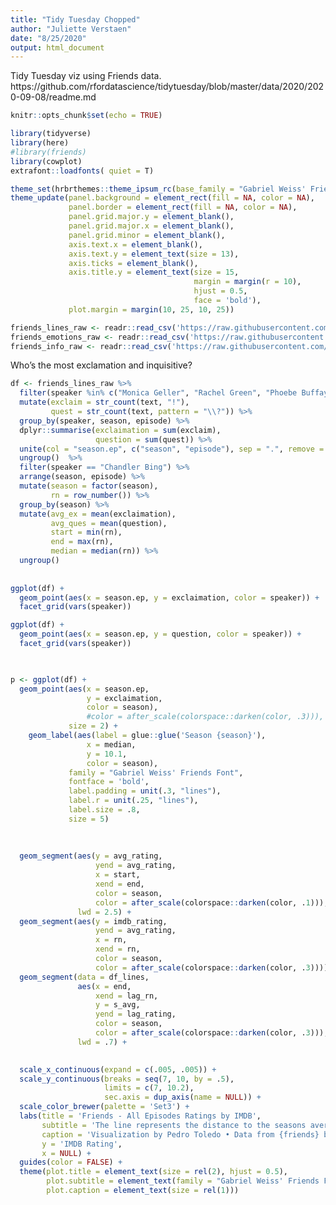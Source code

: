 ```yaml
---
title: "Tidy Tuesday Chopped"
author: "Juliette Verstaen"
date: "8/25/2020"
output: html_document
---
```


Tidy Tuesday viz using Friends data.
https://github.com/rfordatascience/tidytuesday/blob/master/data/2020/2020-09-08/readme.md


```r
knitr::opts_chunk$set(echo = TRUE)

library(tidyverse)
library(here)
#library(friends)
library(cowplot)
extrafont::loadfonts( quiet = T)

theme_set(hrbrthemes::theme_ipsum_rc(base_family = "Gabriel Weiss' Friends Font"))
theme_update(panel.background = element_rect(fill = NA, color = NA),
             panel.border = element_rect(fill = NA, color = NA),
             panel.grid.major.y = element_blank(),
             panel.grid.major.x = element_blank(),
             panel.grid.minor = element_blank(),
             axis.text.x = element_blank(),
             axis.text.y = element_text(size = 13),
             axis.ticks = element_blank(),
             axis.title.y = element_text(size = 15, 
                                         margin = margin(r = 10),
                                         hjust = 0.5,
                                         face = 'bold'),
             plot.margin = margin(10, 25, 10, 25))

friends_lines_raw <- readr::read_csv('https://raw.githubusercontent.com/rfordatascience/tidytuesday/master/data/2020/2020-09-08/friends.csv')
friends_emotions_raw <- readr::read_csv('https://raw.githubusercontent.com/rfordatascience/tidytuesday/master/data/2020/2020-09-08/friends_emotions.csv')
friends_info_raw <- readr::read_csv('https://raw.githubusercontent.com/rfordatascience/tidytuesday/master/data/2020/2020-09-08/friends_info.csv')

```


Who's the most exclamation and inquisitive?
```r
df <- friends_lines_raw %>% 
  filter(speaker %in% c("Monica Geller", "Rachel Green", "Phoebe Buffay", "Ross Geller", "Chandler Bing", "Joey Tribbiani")) %>% 
  mutate(exclaim = str_count(text, "!"),
         quest = str_count(text, pattern = "\\?")) %>% 
  group_by(speaker, season, episode) %>% 
  dplyr::summarise(exclaimation = sum(exclaim),
                   question = sum(quest)) %>% 
  unite(col = "season.ep", c("season", "episode"), sep = ".", remove = FALSE) %>% 
  ungroup()  %>% 
  filter(speaker == "Chandler Bing") %>% 
  arrange(season, episode) %>%
  mutate(season = factor(season),
         rn = row_number()) %>% 
  group_by(season) %>% 
  mutate(avg_ex = mean(exclaimation),
         avg_ques = mean(question),
         start = min(rn),
         end = max(rn),
         median = median(rn)) %>% 
  ungroup()
  
  
ggplot(df) +
  geom_point(aes(x = season.ep, y = exclaimation, color = speaker)) +
  facet_grid(vars(speaker))

ggplot(df) +
  geom_point(aes(x = season.ep, y = question, color = speaker)) + 
  facet_grid(vars(speaker))

  
```


```r
p <- ggplot(df) +
  geom_point(aes(x = season.ep,
                 y = exclaimation,
                 color = season),
                 #color = after_scale(colorspace::darken(color, .3))),
             size = 2) +
    geom_label(aes(label = glue::glue('Season {season}'),
                 x = median,
                 y = 10.1,
                 color = season), 
             family = "Gabriel Weiss' Friends Font",
             fontface = 'bold',
             label.padding = unit(.3, "lines"),
             label.r = unit(.25, "lines"),
             label.size = .8,
             size = 5) 
  
  
  
  geom_segment(aes(y = avg_rating, 
                   yend = avg_rating, 
                   x = start, 
                   xend = end,
                   color = season,
                   color = after_scale(colorspace::darken(color, .1))), 
               lwd = 2.5) +
  geom_segment(aes(y = imdb_rating, 
                   yend = avg_rating,
                   x = rn, 
                   xend = rn,
                   color = season,
                   color = after_scale(colorspace::darken(color, .3)))) +
  geom_segment(data = df_lines,
               aes(x = end, 
                   xend = lag_rn,
                   y = s_avg,
                   yend = lag_rating,
                   color = season,
                   color = after_scale(colorspace::darken(color, .3))),
               lwd = .7) +
  

  scale_x_continuous(expand = c(.005, .005)) +
  scale_y_continuous(breaks = seq(7, 10, by = .5), 
                     limits = c(7, 10.2),
                     sec.axis = dup_axis(name = NULL)) +
  scale_color_brewer(palette = 'Set3') +
  labs(title = 'Friends - All Episodes Ratings by IMDB',
       subtitle = 'The line represents the distance to the seasons average rating',
       caption = 'Visualization by Pedro Toledo • Data from {friends} by Emil Hvitfeldt',
       y = 'IMDB Rating',
       x = NULL) +
  guides(color = FALSE) +
  theme(plot.title = element_text(size = rel(2), hjust = 0.5),
        plot.subtitle = element_text(family = "Gabriel Weiss' Friends Font",size = rel(1.2), hjust = 0.5),
        plot.caption = element_text(size = rel(1)))
```














